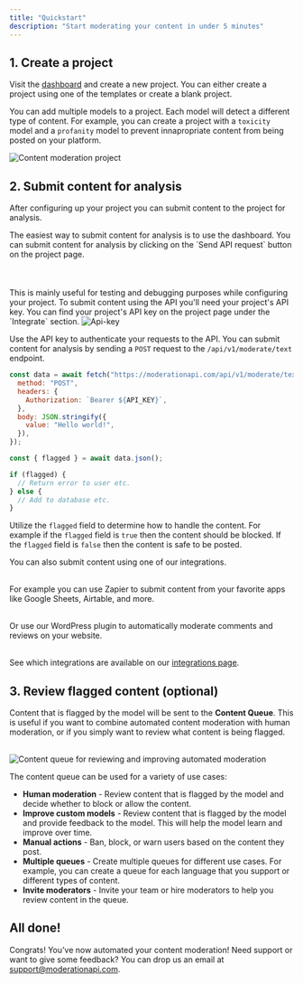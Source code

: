 ```yaml
---
title: "Quickstart"
description: "Start moderating your content in under 5 minutes"
---
```


## 1. Create a project

Visit the [dashboard](https://moderationapi.com/app) and create a new project. You can either create a project using one of the templates or create a blank project.

You can add multiple models to a project. Each model will detect a different type of content. For example, you can create a project with a `toxicity` model and a `profanity` model to prevent innapropriate content from being posted on your platform.

<Frame>
  <img
    className="block "
    src="/images/project-page.png"
    alt="Content moderation project"
  />
</Frame>

## 2. Submit content for analysis

After configuring up your project you can submit content to the project for analysis.

<Tabs>

<Tab icon="rocket" title="Using the dashboard">
  The easiest way to submit content for analysis is to use the dashboard. You
  can submit content for analysis by clicking on the `Send API request` button
  on the project page. <br></br>
  <br></br>This is mainly useful for testing and debugging purposes while configuring
  your project.
</Tab>

<Tab icon="code" title="Using the API">
  To submit content using the API you'll need your project's API key. You can
  find your project's API key on the project page under the `Integrate` section.

<Frame>
  <img className="block " src="/images/api-key.png" alt="Api-key" />
</Frame>

Use the API key to authenticate your requests to the API. You can submit content for analysis by sending a `POST` request to the `/api/v1/moderate/text` endpoint.

```javascript Text moderation example
const data = await fetch("https://moderationapi.com/api/v1/moderate/text", {
  method: "POST",
  headers: {
    Authorization: `Bearer ${API_KEY}`,
  },
  body: JSON.stringify({
    value: "Hello world!",
  }),
});

const { flagged } = await data.json();

if (flagged) {
  // Return error to user etc.
} else {
  // Add to database etc.
}
```

Utilize the `flagged` field to determine how to handle the content. For example if the `flagged` field is `true` then the content should be blocked. If the `flagged` field is `false` then the content is safe to be posted.

</Tab>

<Tab icon="rocket" title="Using an integration">
  You can also submit content using one of our integrations. <br></br>
  
  For example you can use Zapier to submit content from your favorite apps like Google Sheets, Airtable, and more. <br></br>
  
  Or use our WordPress plugin to automatically moderate comments and reviews on your website. <br></br>
  
  
   See which integrations are available on our [integrations page](https://moderationapi.com/integrations).

</Tab>

</Tabs>

## 3. Review flagged content (optional)

Content that is flagged by the model will be sent to the **Content Queue**. This is useful if you want to combine automated content moderation with human moderation, or if you simply want to review what content is being flagged.<br></br>

<Frame>
  <img
    className="block "
    src="/images/content-queue.png"
    alt="Content queue for reviewing and improving automated moderation"
  />
</Frame>

The content queue can be used for a variety of use cases:

- **Human moderation** - Review content that is flagged by the model and decide whether to block or allow the content.
- **Improve custom models** - Review content that is flagged by the model and provide feedback to the model. This will help the model learn and improve over time.
- **Manual actions** - Ban, block, or warn users based on the content they post.
- **Multiple queues** - Create multiple queues for different use cases. For example, you can create a queue for each language that you support or different types of content.
- **Invite moderators** - Invite your team or hire moderators to help you review content in the queue.

## All done!

Congrats! You’ve now automated your content moderation! Need support or want to give some feedback? You can drop us an email at [support@moderationapi.com](mailto:support@moderationapi.com).
